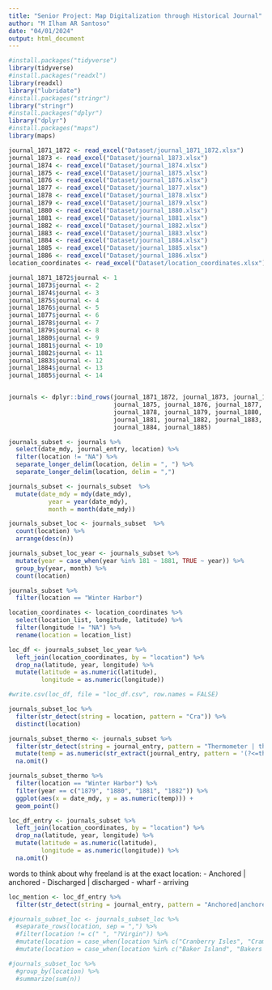 ```yaml
---
title: "Senior Project: Map Digitalization through Historical Journal"
author: "M Ilham AR Santoso"
date: "04/01/2024"
output: html_document
---
```


```r
#install.packages("tidyverse")
library(tidyverse)
#install.packages("readxl")
library(readxl)
library("lubridate")
#install.packages("stringr")
library("stringr")
#install.packages("dplyr")
library("dplyr")
#install.packages("maps")
library(maps)
```

```r
journal_1871_1872 <- read_excel("Dataset/journal_1871_1872.xlsx")
journal_1873 <- read_excel("Dataset/journal_1873.xlsx")
journal_1874 <- read_excel("Dataset/journal_1874.xlsx")
journal_1875 <- read_excel("Dataset/journal_1875.xlsx")
journal_1876 <- read_excel("Dataset/journal_1876.xlsx")
journal_1877 <- read_excel("Dataset/journal_1877.xlsx")
journal_1878 <- read_excel("Dataset/journal_1878.xlsx")
journal_1879 <- read_excel("Dataset/journal_1879.xlsx")
journal_1880 <- read_excel("Dataset/journal_1880.xlsx")
journal_1881 <- read_excel("Dataset/journal_1881.xlsx")
journal_1882 <- read_excel("Dataset/journal_1882.xlsx")
journal_1883 <- read_excel("Dataset/journal_1883.xlsx")
journal_1884 <- read_excel("Dataset/journal_1884.xlsx")
journal_1885 <- read_excel("Dataset/journal_1885.xlsx")
journal_1886 <- read_excel("Dataset/journal_1886.xlsx")
location_coordinates <- read_excel("Dataset/location_coordinates.xlsx")
```


```r
journal_1871_1872$journal <- 1
journal_1873$journal <- 2
journal_1874$journal <- 3
journal_1875$journal <- 4
journal_1876$journal <- 5
journal_1877$journal <- 6
journal_1878$journal <- 7
journal_1879$journal <- 8
journal_1880$journal <- 9
journal_1881$journal <- 10
journal_1882$journal <- 11
journal_1883$journal <- 12
journal_1884$journal <- 13
journal_1885$journal <- 14


journals <- dplyr::bind_rows(journal_1871_1872, journal_1873, journal_1874, 
                             journal_1875, journal_1876, journal_1877, 
                             journal_1878, journal_1879, journal_1880, 
                             journal_1881, journal_1882, journal_1883,
                             journal_1884, journal_1885)
```

```r
journals_subset <- journals %>%
  select(date_mdy, journal_entry, location) %>%
  filter(location != "NA") %>%
  separate_longer_delim(location, delim = ", ") %>%
  separate_longer_delim(location, delim = ",") 
```

```r
journals_subset <- journals_subset  %>%
  mutate(date_mdy = mdy(date_mdy),
           year = year(date_mdy),
           month = month(date_mdy))
```

```r
journals_subset_loc <- journals_subset  %>%
  count(location) %>%
  arrange(desc(n))
```

```r
journals_subset_loc_year <- journals_subset %>%
  mutate(year = case_when(year %in% 181 ~ 1881, TRUE ~ year)) %>%
  group_by(year, month) %>%
  count(location)
```

```r
journals_subset %>%
  filter(location == "Winter Harbor")
```

```r
location_coordinates <- location_coordinates %>%
  select(location_list, longitude, latitude) %>%
  filter(longitude != "NA") %>%
  rename(location = location_list)
```

```r
loc_df <- journals_subset_loc_year %>%
  left_join(location_coordinates, by = "location") %>%
  drop_na(latitude, year, longitude) %>%
  mutate(latitude = as.numeric(latitude),
         longitude = as.numeric(longitude))
```

```r
#write.csv(loc_df, file = "loc_df.csv", row.names = FALSE)
```


```r
journals_subset_loc %>%
  filter(str_detect(string = location, pattern = "Cra")) %>%
  distinct(location)
```

```r
journals_subset_thermo <- journals_subset %>%
  filter(str_detect(string = journal_entry, pattern = "Thermometer | thermometer")) %>% # filter rows for mentions of word thermometer
  mutate(temp = as.numeric(str_extract(journal_entry, pattern = '(?<=thermometer |Thermometer )\\d+'))) %>% # extract digits following the word thermometer in a sentence.
  na.omit()
```

```r
journals_subset_thermo %>%
  filter(location == "Winter Harbor") %>%
  filter(year == c("1879", "1880", "1881", "1882")) %>%
  ggplot(aes(x = date_mdy, y = as.numeric(temp))) +
  geom_point()
```

```r
loc_df_entry <- journals_subset %>%
  left_join(location_coordinates, by = "location") %>%
  drop_na(latitude, year, longitude) %>%
  mutate(latitude = as.numeric(latitude),
         longitude = as.numeric(longitude)) %>%
  na.omit()
```

words to think about why freeland is at the exact location:
- Anchored | anchored
- Discharged | discharged
- wharf
- arriving

```r
loc_mention <- loc_df_entry %>%
  filter(str_detect(string = journal_entry, pattern = "Anchored|anchored|discharge|discharged|went|wood|wharf|arriving|arrived"), ignore.case = TRUE)
```



```r
#journals_subset_loc <- journals_subset_loc %>%
  #separate_rows(location, sep = ",") %>%
  #filter(location != c(" ", "?Virgin")) %>%
  #mutate(location = case_when(location %in% c("Cranberry Isles", "Cramberry Isle", "Cranberry Isles", "Cranberrry Isles", "Cranberry Isles ") ~ "Cranberry Isles", TRUE ~ location))
  #mutate(location = case_when(location %in% c("Baker Island", "Bakers Island") ~ "Baker Island"))
```

```r
#journals_subset_loc %>%
  #group_by(location) %>%
  #summarize(sum(n))
```
